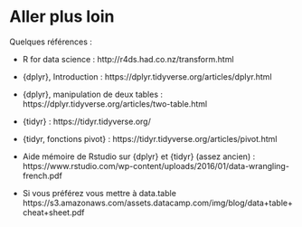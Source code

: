# Aller plus loin 

Quelques références : 
  
- R for data science : http://r4ds.had.co.nz/transform.html
  
- {dplyr}, Introduction : https://dplyr.tidyverse.org/articles/dplyr.html

- {dplyr}, manipulation de deux tables : https://dplyr.tidyverse.org/articles/two-table.html

- {tidyr} : https://tidyr.tidyverse.org/

- {tidyr, fonctions pivot} : https://tidyr.tidyverse.org/articles/pivot.html


- Aide mémoire de Rstudio sur {dplyr} et {tidyr} (assez ancien) : https://www.rstudio.com/wp-content/uploads/2016/01/data-wrangling-french.pdf

- Si vous préférez vous mettre à data.table https://s3.amazonaws.com/assets.datacamp.com/img/blog/data+table+cheat+sheet.pdf

